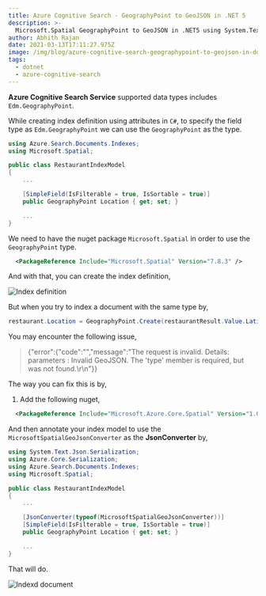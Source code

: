 ```yaml
---
title: Azure Cognitive Search - GeographyPoint to GeoJSON in .NET 5
description: >-
  Microsoft.Spatial GeographyPoint to GeoJSON in .NET5 using System.Text.Json.
author: Abhith Rajan
date: 2021-03-13T17:11:27.975Z
image: /img/blog/azure-cognitive-search-geographypoint-to-geojson-in-dotnet-5/azure-cognitive-search-geographypoint-to-geojson-in-dotnet-5-banner.png
tags:
  - dotnet
  - azure-cognitive-search
---
```


**Azure Cognitive Search Service** supported data types includes `Edm.GeographyPoint`.

While creating index definition using attributes in `C#`, to specify the field type as `Edm.GeographyPoint` we can use the `GeographyPoint` as the type.

```cs
using Azure.Search.Documents.Indexes;
using Microsoft.Spatial;

public class RestaurantIndexModel
{
    ...

    [SimpleField(IsFilterable = true, IsSortable = true)]
    public GeographyPoint Location { get; set; }

    ...
}
```

We need to have the nuget package `Microsoft.Spatial` in order to use the `GeographyPoint` type.

```xml
  <PackageReference Include="Microsoft.Spatial" Version="7.8.3" />
```

And with that, you can create the index definition,

![Index definition](../../static/img/blog/azure-cognitive-search-geographypoint-to-geojson-in-dotnet-5/index-definition.png)

But when you try to index a document with the same type by,

```cs
restaurant.Location = GeographyPoint.Create(restaurantResult.Value.Latitude, restaurantResult.Value.Longitude);
```

You may encounter the following issue,

> {"error":{"code":"","message":"The request is invalid. Details: parameters : Invalid GeoJSON. The 'type' member is required, but was not found.\r\n"}}

The way you can fix this is by,

1. Add the following nuget,

```xml
  <PackageReference Include="Microsoft.Azure.Core.Spatial" Version="1.0.0" />
```

And then annotate your index model to use the `MicrosoftSpatialGeoJsonConverter` as the **JsonConverter** by,

```cs
using System.Text.Json.Serialization;
using Azure.Core.Serialization;
using Azure.Search.Documents.Indexes;
using Microsoft.Spatial;

public class RestaurantIndexModel
{
    ...

    [JsonConverter(typeof(MicrosoftSpatialGeoJsonConverter))]
    [SimpleField(IsFilterable = true, IsSortable = true)]
    public GeographyPoint Location { get; set; }

    ...
}
```

That will do.

![Indexd document](../../static/img/blog/azure-cognitive-search-geographypoint-to-geojson-in-dotnet-5/indexed-doc.png)
